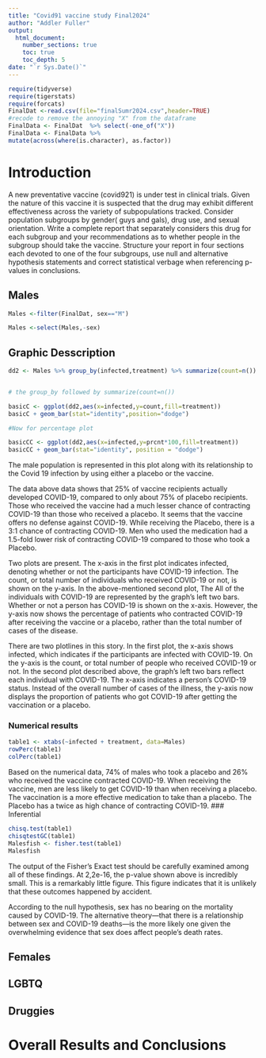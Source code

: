 ```yaml
---
title: "Covid91 vaccine study Final2024"
author: "Addler Fuller"
output: 
  html_document:
    number_sections: true
    toc: true
    toc_depth: 5
date: "`r Sys.Date()`" 
---
```


```r
require(tidyverse)
require(tigerstats)
require(forcats)
FinalDat <-read.csv(file="finalSumr2024.csv",header=TRUE)
#recode to remove the annoying "X" from the dataframe
FinalData <- FinalDat  %>% select(-one_of("X"))
FinalData <- FinalData %>%
mutate(across(where(is.character), as.factor))
```

# Introduction

A new  preventative vaccine (covid921) is under test in clinical trials. Given the nature of this vaccine it is suspected that the drug may exhibit different effectiveness across the variety of subpopulations tracked. Consider population subgroups by gender( guys and gals), drug use, and sexual orientation. Write a complete report that separately considers this drug for each subgroup and your recommendations as to whether people in the subgroup should take the vaccine. Structure your report in four sections each devoted to one of the four subgroups, use null and alternative hypothesis statements and correct statistical verbage when referencing p-values in conclusions.

## Males
```r
Males <-filter(FinalDat, sex=="M")
```


```r
Males <-select(Males,-sex)
```

## Graphic Desscription 
```r
dd2 <- Males %>% group_by(infected,treatment) %>% summarize(count=n()) %>% mutate(prcnt=count/sum(count))


# the group_by followed by summarize(count=n())

basicC <- ggplot(dd2,aes(x=infected,y=count,fill=treatment))
basicC + geom_bar(stat="identity",position="dodge")

#Now for percentage plot

basicCC <- ggplot(dd2,aes(x=infected,y=prcnt*100,fill=treatment)) 
basicCC + geom_bar(stat="identity", position = "dodge")
```

The male population is represented in this plot along with its relationship to the Covid 19 infection by using either a placebo or the vaccine. 

The data above data shows that 25% of vaccine recipients actually developed COVID-19, compared to only about 75% of placebo recipients.  Those who received the vaccine had a much lesser chance of contracting COVID-19 than those who received a placebo. It seems that the vaccine offers no defense against COVID-19. While receiving the Placebo, there is a 3:1 chance of contracting COVID-19. Men who used the medication had a 1.5-fold lower risk of contracting COVID-19 compared to those who took a Placebo.

Two plots are present. The x-axis in the first plot indicates infected, denoting whether or not the participants have COVID-19 infection. The count, or total number of individuals who received COVID-19 or not, is shown on the y-axis. In the above-mentioned second plot, The All of the individuals with COVID-19 are represented by the graph's left two bars. Whether or not a person has COVID-19 is shown on the x-axis. However, the y-axis now shows the percentage of patients who contracted COVID-19 after receiving the vaccine or a placebo, rather than the total number of cases of the disease.

There are two plotlines in this story. In the first plot, the x-axis shows infected, which indicates if the participants are infected with COVID-19. On the y-axis is the count, or total number of people who received COVID-19 or not. In the second plot described above, the graph's left two bars reflect each individual with COVID-19. The x-axis indicates a person's COVID-19 status. Instead of the overall number of cases of the illness, the y-axis now displays the proportion of patients who got COVID-19 after getting the vaccination or a placebo.

### Numerical results

```r
table1 <- xtabs(~infected + treatment, data=Males)
rowPerc(table1)
colPerc(table1)
```


Based on the numerical data, 74% of males who took a placebo and 26% who received the vaccine contracted COVID-19. When receiving the vaccine, men are less likely to get COVID-19 than when receiving a placebo. The vaccination is a more effective medication to take than a placebo. The Placebo has a twice as high chance of contracting COVID-19.
### Inferential 



```r
chisq.test(table1)
chisqtestGC(table1)
Malesfish <- fisher.test(table1)
Malesfish
```


The output of the Fisher's Exact test should be carefully examined among all of these findings. At 2,2e-16, the p-value shown above is incredibly small. This is a remarkably little figure. This figure indicates that it is unlikely that these outcomes happened by accident.

According to the null hypothesis, sex has no bearing on the mortality caused by COVID-19. The alternative theory—that there is a relationship between sex and COVID-19 deaths—is the more likely one given the overwhelming evidence that sex does affect people's death rates.




## Females





## LGBTQ



## Druggies


# Overall Results and Conclusions